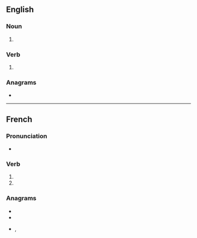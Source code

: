 ==English==

===Noun===
{{head|en|noun form}}

# {{plural of|en|tenon}}

===Verb===
{{head|en|verb form}}

# {{en-third-person singular of|tenon}}

===Anagrams===
* {{anagrams|en|a=ennost|Neston|non est|nonets|senton|sonnet|stonen|tennos|tenson|tonnes}}

----

==French==

===Pronunciation===
* {{audio|fr|LL-Q150 (fra)-Pamputt-tenons.wav|Audio}}

===Verb===
{{head|fr|verb form}}

# {{inflection of|fr|tenir||1|p|pres|indc}}
# {{inflection of|fr|tenir||1|p|impr}}

===Anagrams===
* {{l|fr|entons}}
* {{l|fr|sonnet}}
* {{l|fr|tonnes}}, {{l|fr|tonnés}}